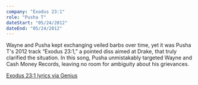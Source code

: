 ```yaml
---
company: "Exodus 23:1"
role: "Pusha T"
dateStart: "05/24/2012"
dateEnd: "05/24/2012"
---
```



Wayne and Pusha kept exchanging veiled barbs over time, yet it was Pusha T's 2012 track “Exodus 23:1,” a pointed diss aimed at Drake, that truly clarified the situation. In this song, Pusha unmistakably targeted Wayne and Cash Money Records, leaving no room for ambiguity about his grievances.

<YouTube id="https://www.youtube.com/watch?v=-Evs0wwnuak" />

[Exodus 23:1 lyrics via Genius](https://genius.com/Pusha-t-exodus-23-1-lyrics)